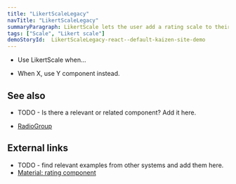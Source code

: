 ```yaml
---
title: "LikertScaleLegacy"
navTitle: "LikertScaleLegacy"
summaryParagraph: LikertScale lets the user add a rating scale to their survey question
tags: ["Scale", "Likert scale"]
demoStoryId:  LikertScaleLegacy-react--default-kaizen-site-demo
---
```



<WhenToUseAndWhenNotToUse>

<WhenToUse>

* Use LikertScale when...

</WhenToUse>

<WhenNotToUse>

* When X, use Y component instead.

</WhenNotToUse>

</WhenToUseAndWhenNotToUse>

## See also
- TODO - Is there a relevant or related component? Add it here.
* [RadioGroup](/components/radio-group/)

## External links
- TODO - find relevant examples from other systems and add them here.
- [Material: rating component](https://material-ui.com/components/rating)
